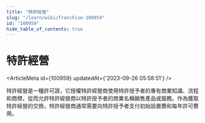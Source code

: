 ```yaml
---
title: "特許經營"
slug: "/learn/wiki/franchise-100959"
id: "100959"
hide_table_of_contents: true
---
```



# 特許經營

<ArticleMeta id={100959} updatedAt={'2023-09-26 05:58:51'} />
<div className='border-solid border-b border-t-0 my-4 border-[var(--ifm-color-gray-300)]' />

特許經營是一種許可證，它授權特許經營商使用特許授予者的專有商業知識、流程和商標，從而允許特許經營商以特許授予者的商業名稱銷售產品或服務。作為獲取特許經營的交換，特許經營商通常需要向特許授予者支付初始設置費和每年許可費用。
